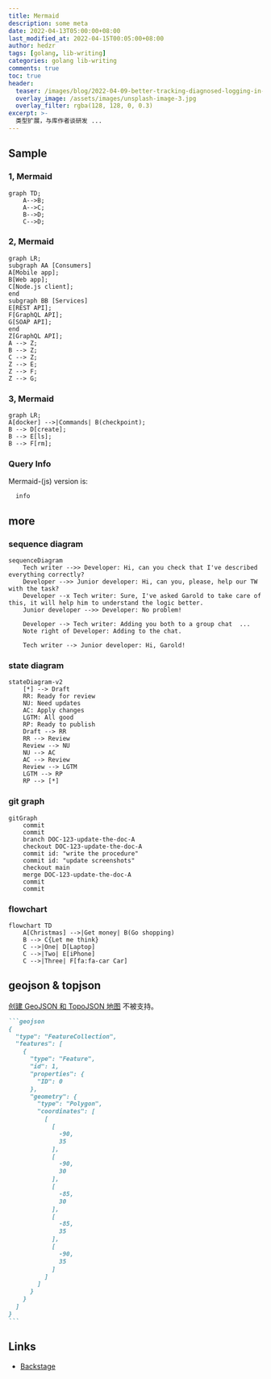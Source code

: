 ```yaml
---
title: Mermaid
description: some meta
date: 2022-04-13T05:00:00+08:00
last_modified_at: 2022-04-15T00:05:00+08:00
author: hedzr
tags: [golang, lib-writing]
categories: golang lib-writing
comments: true
toc: true
header:
  teaser: /images/blog/2022-04-09-better-tracking-diagnosed-logging-in-go/image-20220409105705674.png
  overlay_image: /assets/images/unsplash-image-3.jpg
  overlay_filter: rgba(128, 128, 0, 0.3)
excerpt: >-
  类型扩展，与库作者谈研发 ...
---
```


<InlineTOC defaultOpen open disabled items={toc} />

## Sample

### 1, Mermaid

```mermaid
graph TD;
    A-->B;
    A-->C;
    B-->D;
    C-->D;
```

### 2, Mermaid

```mermaid
graph LR;
subgraph AA [Consumers]
A[Mobile app];
B[Web app];
C[Node.js client];
end
subgraph BB [Services]
E[REST API];
F[GraphQL API];
G[SOAP API];
end
Z[GraphQL API];
A --> Z;
B --> Z;
C --> Z;
Z --> E;
Z --> F;
Z --> G;
```

### 3, Mermaid

```mermaid
graph LR;
A[docker] -->|Commands| B(checkpoint);
B --> D[create];
B --> E[ls];
B --> F[rm];
```

### Query Info

Mermaid-(js) version is:

```mermaid
  info
```

## more

### sequence diagram

```mermaid
sequenceDiagram
    Tech writer -->> Developer: Hi, can you check that I've described everything correctly?
    Developer -->> Junior developer: Hi, can you, please, help our TW with the task?
    Developer --x Tech writer: Sure, I've asked Garold to take care of this, it will help him to understand the logic better.
    Junior developer -->> Developer: No problem!

    Developer --> Tech writer: Adding you both to a group chat  ...
    Note right of Developer: Adding to the chat.

    Tech writer --> Junior developer: Hi, Garold!
```

### state diagram

```mermaid
stateDiagram-v2
    [*] --> Draft
    RR: Ready for review
    NU: Need updates
    AC: Apply changes
    LGTM: All good
    RP: Ready to publish
    Draft --> RR
    RR --> Review
    Review --> NU
    NU --> AC
    AC --> Review
    Review --> LGTM
    LGTM --> RP
    RP --> [*]
```

### git graph

```mermaid
gitGraph
    commit
    commit
    branch DOC-123-update-the-doc-A
    checkout DOC-123-update-the-doc-A
    commit id: "write the procedure"
    commit id: "update screenshots"
    checkout main
    merge DOC-123-update-the-doc-A
    commit
    commit
```

### flowchart

```mermaid
flowchart TD
    A[Christmas] -->|Get money| B(Go shopping)
    B --> C{Let me think}
    C -->|One| D[Laptop]
    C -->|Two| E[iPhone]
    C -->|Three| F[fa:fa-car Car]

```

## geojson & topjson

[创建 GeoJSON 和 TopoJSON 地图](https://docs.github.com/zh/get-started/writing-on-github/working-with-advanced-formatting/creating-diagrams#creating-geojson-and-topojson-maps) 不被支持。

````markdown
```geojson
{
  "type": "FeatureCollection",
  "features": [
    {
      "type": "Feature",
      "id": 1,
      "properties": {
        "ID": 0
      },
      "geometry": {
        "type": "Polygon",
        "coordinates": [
          [
            [
              -90,
              35
            ],
            [
              -90,
              30
            ],
            [
              -85,
              30
            ],
            [
              -85,
              35
            ],
            [
              -90,
              35
            ]
          ]
        ]
      }
    }
  ]
}
```
````

## Links

- [Backstage](/docs/cmdr.v2/concepts/g80-backstage/)

```

```
